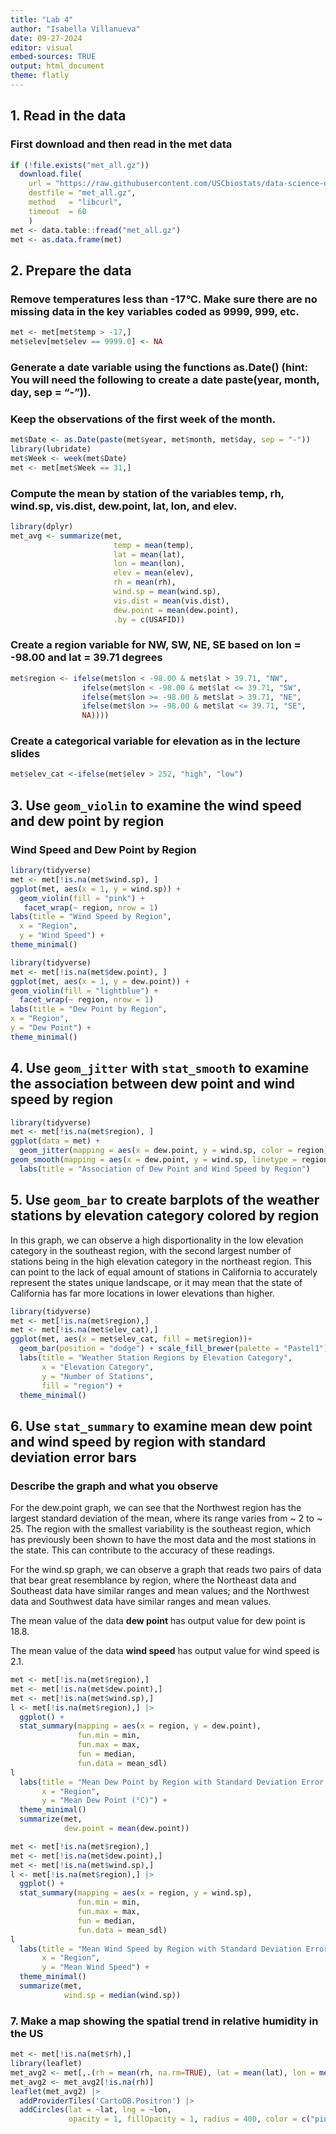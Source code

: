 ```yaml
---
title: "Lab 4"
author: "Isabella Villanueva"
date: 09-27-2024
editor: visual
embed-sources: TRUE
output: html_document
theme: flatly
---
```


## 1. Read in the data

### First download and then read in the met data

```r
if (!file.exists("met_all.gz"))
  download.file(
    url = "https://raw.githubusercontent.com/USCbiostats/data-science-data/master/02_met/met_all.gz",
    destfile = "met_all.gz",
    method   = "libcurl",
    timeout  = 60
    )
met <- data.table::fread("met_all.gz")
met <- as.data.frame(met)
```

## 2. Prepare the data

### Remove temperatures less than -17*°*C. Make sure there are no missing data in the key variables coded as 9999, 999, etc.

```r
met <- met[met$temp > -17,]
met$elev[met$elev == 9999.0] <- NA
```

### Generate a date variable using the functions as.Date() (hint: You will need the following to create a date paste(year, month, day, sep = "-")).

### Keep the observations of the first week of the month.

```r
met$Date <- as.Date(paste(met$year, met$month, met$day, sep = "-"))
library(lubridate)
met$Week <- week(met$Date)
met <- met[met$Week == 31,]
```

### Compute the mean by station of the variables temp, rh, wind.sp, vis.dist, dew.point, lat, lon, and elev.

```r
library(dplyr)
met_avg <- summarize(met,
                       temp = mean(temp),
                       lat = mean(lat),
                       lon = mean(lon),
                       elev = mean(elev),
                       rh = mean(rh), 
                       wind.sp = mean(wind.sp), 
                       vis.dist = mean(vis.dist), 
                       dew.point = mean(dew.point),
                       .by = c(USAFID))
```

### Create a region variable for NW, SW, NE, SE based on lon = -98.00 and lat = 39.71 degrees

```r
met$region <- ifelse(met$lon < -98.00 & met$lat > 39.71, "NW",
                ifelse(met$lon < -98.00 & met$lat <= 39.71, "SW",
                ifelse(met$lon >= -98.00 & met$lat > 39.71, "NE",
                ifelse(met$lon >= -98.00 & met$lat <= 39.71, "SE",
                NA))))
```

### Create a categorical variable for elevation as in the lecture slides

```r
met$elev_cat <-ifelse(met$elev > 252, "high", "low")
```

## 3. Use `geom_violin` to examine the wind speed and dew point by region

### Wind Speed and Dew Point by Region

```r
library(tidyverse)
met <- met[!is.na(met$wind.sp), ]
ggplot(met, aes(x = 1, y = wind.sp)) +
  geom_violin(fill = "pink") +
   facet_wrap(~ region, nrow = 1)
labs(title = "Wind Speed by Region",
  x = "Region",
  y = "Wind Speed") +
theme_minimal()
```

```r
library(tidyverse)
met <- met[!is.na(met$dew.point), ]
ggplot(met, aes(x = 1, y = dew.point)) +
geom_violin(fill = "lightblue") +
  facet_wrap(~ region, nrow = 1)
labs(title = "Dew Point by Region",
x = "Region",
y = "Dew Point") +
theme_minimal()
```

## 4. Use `geom_jitter` with `stat_smooth` to examine the association between dew point and wind speed by region

```r
library(tidyverse)
met <- met[!is.na(met$region), ]
ggplot(data = met) + 
  geom_jitter(mapping = aes(x = dew.point, y = wind.sp, color = region)) +
geom_smooth(mapping = aes(x = dew.point, y = wind.sp, linetype = region))+
  labs(title = "Association of Dew Point and Wind Speed by Region")
```

## 5. Use `geom_bar` to create barplots of the weather stations by elevation category colored by region

In this graph, we can observe a high disportionality in the low elevation category in the southeast region, with the second largest number of stations being in the high elevation category in the northeast region. This can point to the lack of equal amount of stations in California to accurately represent the states unique landscape, or it may mean that the state of California has far more locations in lower elevations than higher.

```r
library(tidyverse)
met <- met[!is.na(met$region),]
met <- met[!is.na(met$elev_cat),]
ggplot(met, aes(x = met$elev_cat, fill = met$region))+
  geom_bar(position = "dodge") + scale_fill_brewer(palette = "Pastel1") +
  labs(title = "Weather Station Regions by Elevation Category",
       x = "Elevation Category",
       y = "Number of Stations",
       fill = "region") +
  theme_minimal()
```

## 6. Use `stat_summary` to examine mean dew point and wind speed by region with standard deviation error bars

### Describe the graph and what you observe

For the dew.point graph, we can see that the Northwest region has the largest standard deviation of the mean, where its range varies from \~ 2 to \~ 25. The region with the smallest variability is the southeast region, which has previously been shown to have the most data and the most stations in the state. This can contribute to the accuracy of these readings.

For the wind.sp graph, we can observe a graph that reads two pairs of data that bear great resemblance by region, where the Northeast data and Southeast data have similar ranges and mean values; and the Northwest data and Southwest data have similar ranges and mean values.

The mean value of the data **dew point** has output value for dew point is 18.8.

The mean value of the data **wind speed** has output value for wind speed is 2.1.

```r
met <- met[!is.na(met$region),]
met <- met[!is.na(met$dew.point),]
met <- met[!is.na(met$wind.sp),]
l <- met[!is.na(met$region),] |>
  ggplot() +
  stat_summary(mapping = aes(x = region, y = dew.point),
               fun.min = min,
               fun.max = max,
               fun = median, 
               fun.data = mean_sdl)
l
  labs(title = "Mean Dew Point by Region with Standard Deviation Error Bars",
       x = "Region",
       y = "Mean Dew Point (°C)") +
  theme_minimal()
  summarize(met,
            dew.point = mean(dew.point))
```

```r
met <- met[!is.na(met$region),]
met <- met[!is.na(met$dew.point),]
met <- met[!is.na(met$wind.sp),]
l <- met[!is.na(met$region),] |>
  ggplot() +
  stat_summary(mapping = aes(x = region, y = wind.sp),
               fun.min = min,
               fun.max = max,
               fun = median, 
               fun.data = mean_sdl)
l
  labs(title = "Mean Wind Speed by Region with Standard Deviation Error Bars",
       x = "Region",
       y = "Mean Wind Speed") +
  theme_minimal()
  summarize(met,
            wind.sp = median(wind.sp))
```

### 7. Make a map showing the spatial trend in relative humidity in the US

```r
met <- met[!is.na(met$rh),]
library(leaflet)
met_avg2 <- met[,.(rh = mean(rh, na.rm=TRUE), lat = mean(lat), lon = mean(lon)), by=c("USAFID")]
met_avg2 <- met_avg2[!is.na(rh)]
leaflet(met_avg2) |>
  addProviderTiles('CartoDB.Positron') |> 
  addCircles(lat = ~lat, lng = ~lon,
             opacity = 1, fillOpacity = 1, radius = 400, color = c("pink", "gold", "blue"))
```

